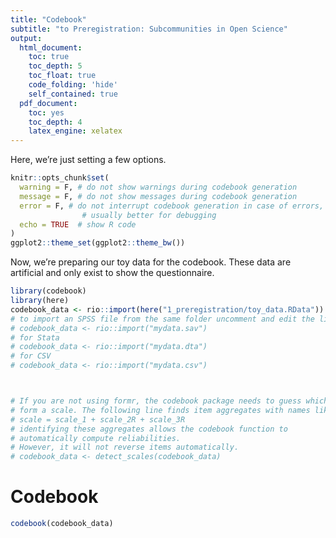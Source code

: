 ```yaml
---
title: "Codebook"
subtitle: "to Preregistration: Subcommunities in Open Science"
output:
  html_document:
    toc: true
    toc_depth: 5
    toc_float: true
    code_folding: 'hide'
    self_contained: true
  pdf_document:
    toc: yes
    toc_depth: 4
    latex_engine: xelatex
---
```


Here, we're just setting a few options.

```r
knitr::opts_chunk$set(
  warning = F, # do not show warnings during codebook generation
  message = F, # do not show messages during codebook generation
  error = F, # do not interrupt codebook generation in case of errors,
                # usually better for debugging
  echo = TRUE  # show R code
)
ggplot2::theme_set(ggplot2::theme_bw())

```

Now, we're preparing our toy data for the codebook. These data are artificial and only exist to show the questionnaire.

```r
library(codebook)
library(here)
codebook_data <- rio::import(here("1_preregistration/toy_data.RData"))
# to import an SPSS file from the same folder uncomment and edit the line below
# codebook_data <- rio::import("mydata.sav")
# for Stata
# codebook_data <- rio::import("mydata.dta")
# for CSV
# codebook_data <- rio::import("mydata.csv")



# If you are not using formr, the codebook package needs to guess which items
# form a scale. The following line finds item aggregates with names like this:
# scale = scale_1 + scale_2R + scale_3R
# identifying these aggregates allows the codebook function to
# automatically compute reliabilities.
# However, it will not reverse items automatically.
# codebook_data <- detect_scales(codebook_data)
```


# Codebook

```r
codebook(codebook_data)
```
